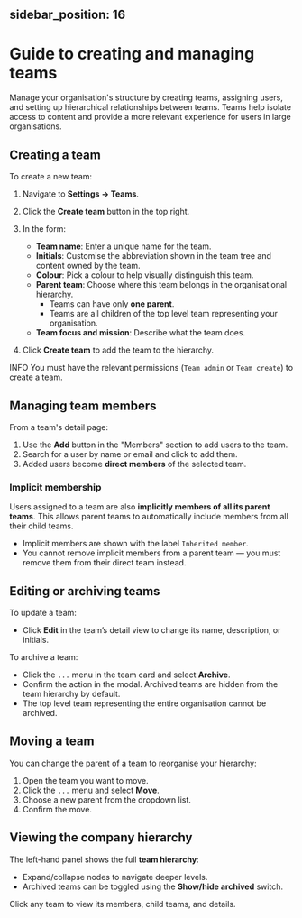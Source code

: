 sidebar_position: 16
---

# Guide to creating and managing teams

Manage your organisation's structure by creating teams, assigning users, and setting up hierarchical relationships between teams. 
Teams help isolate access to content and provide a more relevant experience for users in large organisations.

## Creating a team

To create a new team:

1. Navigate to **Settings → Teams**.
2. Click the **Create team** button in the top right.
3. In the form:
   - **Team name**: Enter a unique name for the team.
   - **Initials**: Customise the abbreviation shown in the team tree and content owned by the team.
   - **Colour**: Pick a colour to help visually distinguish this team.
   - **Parent team**: Choose where this team belongs in the organisational hierarchy.
     - Teams can have only **one parent**.
     - Teams are all children of the top level team representing your organisation.
   - **Team focus and mission**: Describe what the team does.

4. Click **Create team** to add the team to the hierarchy.

INFO You must have the relevant permissions (`Team admin` or `Team create`) to create a team.

## Managing team members

From a team's detail page:

1. Use the **Add** button in the "Members" section to add users to the team.
2. Search for a user by name or email and click to add them.
3. Added users become **direct members** of the selected team.

### Implicit membership

Users assigned to a team are also **implicitly members of all its parent teams**. 
This allows parent teams to automatically include members from all their child teams.

- Implicit members are shown with the label `Inherited member`.
- You cannot remove implicit members from a parent team — you must remove them from their direct team instead.

## Editing or archiving teams

To update a team:

- Click **Edit** in the team’s detail view to change its name, description, or initials.

To archive a team:

- Click the `...` menu in the team card and select **Archive**.
- Confirm the action in the modal. Archived teams are hidden from the team hierarchy by default.
- The top level team representing the entire organisation cannot be archived.

## Moving a team

You can change the parent of a team to reorganise your hierarchy:

1. Open the team you want to move.
2. Click the `...` menu and select **Move**.
3. Choose a new parent from the dropdown list.
4. Confirm the move.


## Viewing the company hierarchy

The left-hand panel shows the full **team hierarchy**:
- Expand/collapse nodes to navigate deeper levels.
- Archived teams can be toggled using the **Show/hide archived** switch.

Click any team to view its members, child teams, and details.